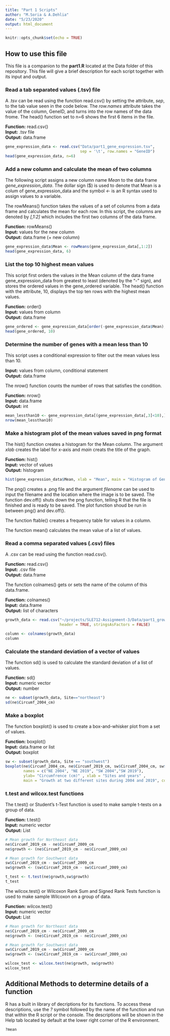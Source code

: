 ```yaml
---
title: "Part 1 Scripts"
author: "M.Soria & A.Dehlia"
date: "5/23/2020"
output: html_document
---
```


```r
knitr::opts_chunk$set(echo = TRUE)
```

## How to use this file

This file is a companion to the **part1.R** located at the Data folder of this repository. This file will give a brief description for each script together with its input and output.


### Read a tab separated values (.tsv) file 
A .tsv can be read using the function read.csv() by setting the attribute, *sep*, to the tab value seen in the code below. The *row.names* attribute takes the value of the column, GeneID, and turns into the row names of the data frome. The head() function set to n=6 shows the first 6 items in the file.

**Function:** read.csv() <br />
**Input:** .tsv file <br />
**Output:** data.frame

```r
gene_expression_data <- read.csv("Data/part1_gene_expression.tsv", 
                                 sep = '\t', row.names = "GeneID")
head(gene_expression_data, n=6)
```


### Add a new column and calculate the mean of two columns 
The following script assigns a new column name *Mean* to the data frame *gene_expression_data*. The dollar sign ($) is used to denote that Mean is a colum of gene_expression_data and the symbol *<-* is an R syntax used to assign values to a variable. <br />

The rowMeans() function takes the values of a set of columns from a data frame and calculates the mean for each row. In this script, the columns are denoted by *[,1:2]* which includes the first two columns of the data frame.

**Function:** rowMeans()<br />
**Input:** values for the new column <br />
**Output:** data.frame (+ new column)

```r
gene_expression_data$Mean <- rowMeans(gene_expression_data[,1:2])
head(gene_expression_data, 6)
```


### List the top 10 highest mean values  
This script first orders the values in the Mean column of the data frame gene_expression_data from greatest to least (denoted by the "-" sign), and stores the ordered values in the gene_ordered variable. The head() function with the attribute, 10, displays the top ten rows with the highest mean values.


**Function:** order()<br />
**Input:** values from column <br />
**Output:** data.frame

```r
gene_ordered <- gene_expression_data[order(-gene_expression_data$Mean),]
head(gene_ordered, 10)
```


### Determine the number of genes with a mean less than 10 
This script uses a conditional expression to filter out the mean values less than 10. 


**Input:** values from column, conditional statement <br />
**Output:** data.frame


The nrow() function counts the number of rows that satisfies the condition. 


**Function:** nrow()<br />
**Input:** data.frame <br />
**Output:** int

```r
mean_lessthan10 <- gene_expression_data[(gene_expression_data[,3]<10),]
nrow(mean_lessthan10)
```


### Make a histogram plot of the mean values saved in png format
The hist() function creates a histogram for the Mean column. The argument *xlab* creates the label for x-axis and *main* creats the title of the graph. 


**Function:** hist()<br />
**Input:** vector of values <br />
**Output:** histogram


```r
hist(gene_expression_data$Mean, xlab = "Mean", main = "Histogram of Gene Expression Data Mean")
```

The png() creates a .png file and the argument *filename* can be used to input the filename and the location where the image is to be saved. The function dev.off() shuts down the png function, telling R that the file is finished and is ready to be saved. The plot function shoud be run in between png() and dev.off().


The function ftable() creates a frequency table for values in a column.

The function mean() calculates the mean value of a list of values.


### Read a comma separated values (.csv) files
A .csv can be read using the function read.csv().


**Function:** read.csv()<br />
**Input:** .csv file <br />
**Output:** data.frame

The function colnames() gets or sets the name of the column of this data.frame.

**Function:** colnames()<br />
**Input:** data.frame <br />
**Output:** list of characters

```r
growth_data <- read.csv("~/projects/SLE712-Assignment-3/Data/part1_growth_data.csv",
                        header = TRUE, stringsAsFactors = FALSE)

column <- colnames(growth_data)
column
```


### Calculate the standard deviation of a vector of values

The function sd() is used to calculate the standard deviation of a list of values. 


**Function:** sd()<br />
**Input:** numeric vector <br />
**Output:** number

```r
ne <- subset(growth_data, Site=="northeast")
sd(ne$Circumf_2004_cm)
```


### Make a boxplot

The function boxplot() is used to create a  box-and-whisker plot from a set of values. 


**Function:** boxplot()<br />
**Input:** data.frame or list <br />
**Output:** boxplot

```r
sw <- subset(growth_data, Site == "southwest")
boxplot(ne$Circumf_2004_cm, ne$Circumf_2019_cm, sw$Circumf_2004_cm, sw$Circumf_2019_cm,
        names = c("NE 2004", "NE 2019", "SW 2004","SW 2019"),
        ylab= "Circumfrence (cm)" , xlab = "Sites and years" ,
        main = "Growth at two different sites during 2004 and 2019", col= "green")
```


### t.test and wilcox.test functions

The t.test() or Student's t-Test function is used to make sample t-tests on a group of data. 

**Function:** t.test()<br />
**Input:** numeric vector <br />
**Output:** List

```r
# Mean growth for Northeast data
ne$Circumf_2019_cm - ne$Circumf_2009_cm
ne$growth <- (ne$Circumf_2019_cm - ne$Circumf_2009_cm)

# Mean growth for Southwest data
sw$Circumf_2019_cm - sw$Circumf_2009_cm
sw$growth <- (sw$Circumf_2019_cm - sw$Circumf_2009_cm)

t_test <- t.test(ne$growth,sw$growth)
t_test
```

The wilcox.test() or Wilcoxon Rank Sum and Signed Rank Tests function is used to make sample Wilcoxon on a group of data. 


**Function:** wilcox.test()<br />
**Input:** numeric vector <br />
**Output:** List

```r
# Mean growth for Northeast data
ne$Circumf_2019_cm - ne$Circumf_2009_cm
ne$growth <- (ne$Circumf_2019_cm - ne$Circumf_2009_cm)

# Mean growth for Southwest data
sw$Circumf_2019_cm - sw$Circumf_2009_cm
sw$growth <- (sw$Circumf_2019_cm - sw$Circumf_2009_cm)

wilcox_test <- wilcox.test(ne$growth, sw$growth)
wilcox_test
```


## Additional Methods to determine details of a function
R has a built in library of decriptions for its functions. To access these descriptions, use the *?* symbol followed by the name of the function and run that within the R script or the console. The descriptions will be shown in the Help tab located by default at the lower right corner of the R environment.

```r
?mean 
```